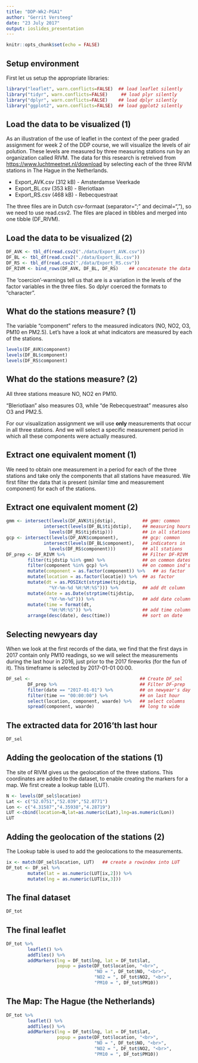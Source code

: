```yaml
---
title: "DDP-Wk2-PGA1"
author: "Gerrit Versteeg"
date: "23 July 2017"
output: ioslides_presentation
---
```


```r
knitr::opts_chunk$set(echo = FALSE)
```

## Setup environment

First let us setup the appropriate libraries:

```r
library("leaflet", warn.conflicts=FALSE)  ## load leaflet silently
library("tidyr", warn.conflicts=FALSE)     ## load plyr silently
library("dplyr", warn.conflicts=FALSE)    ## load dplyr silently
library("ggplot2", warn.conflicts=FALSE)  ## load ggplot2 silently
```

## Load the data to be visualized (1)
As an illustration of the use of leaflet in the context of the peer graded assignment for week 2 of the DDP course, we will visualize the levels of air polution. These levels are measured by three measuring stations run by an organization called RIVM. The data for this research is retreived from <https://www.luchtmeetnet.nl/download> by selecting each of the three RIVM stations in The Hague in the Netherlands.

 - Export_AVK.csv (312 kB) - Amsterdamse Veerkade
 - Export_BL.csv  (353 kB) - Bleriotlaan
 - Export_RS.csv  (468 kB) - Rebecquestraat

The three files are in Dutch csv-formaat (separator=";" and decimal=","), so we need to use read.csv2. The files are placed in tibbles and merged into one tibble (DF_RIVM). 

## Load the data to be visualized (2)
```r
DF_AVK <- tbl_df(read.csv2("./data/Export_AVK.csv"))
DF_BL <- tbl_df(read.csv2("./data/Export_BL.csv"))
DF_RS <- tbl_df(read.csv2("./data/Export_RS.csv"))
DF_RIVM <- bind_rows(DF_AVK, DF_BL, DF_RS)    ## concatenate the data
```

The 'coercion'-warnings tell us that are is a variation in the levels of the factor variables in the three files. So dplyr coerced the formats to "character".

## What do the stations measure? (1)
The variable "component" refers to the measured indicators (NO, NO2, O3, PM10 en PM2.5). Let's have a look at what indicators are measured by each of the stations.

```r
levels(DF_AVK$component)
levels(DF_BL$component)
levels(DF_RS$component)
```

## What do the stations measure? (2)
All three stations measure NO, NO2 en PM10. 

"Bleriotlaan" also measures O3, while "de Rebecquestraat" measures also O3 and PM2.5. 

For our visualization assignment we will use **only** measurements that occur in all three stations. And we will select a specific measurement period in which all these components were actually measured.

## Extract one equivalent moment (1)
We need to obtain one measurement in a period for each of the three stations and take only the components that all stations have measured. We first filter the data that is present (similar time and measurement component) for each of the stations.

## Extract one equivalent moment (2)
```r
gmm <- intersect(levels(DF_AVK$tijdstip),          ## gmm: common
              intersect(levels(DF_BL$tijdstip),    ## measuring hours
                levels(DF_RS$tijdstip)))           ## in all stations
gcp <- intersect(levels(DF_AVK$component),         ## gcp: common
              intersect(levels(DF_BL$component),   ## indicators in
                levels(DF_RS$component)))          ## all stations
DF_prep <- DF_RIVM %>%                             ## Filter DF-RIVM
        filter(tijdstip %in% gmm) %>%              ## on common dates
        filter(component %in% gcp) %>%             ## on common ind's
        mutate(component = as.factor(component)) %>%   ## as factor
        mutate(location = as.factor(locatie)) %>%  ## as factor
        mutate(dt = as.POSIXct(strptime(tijdstip,
                "%Y-%m-%d %H:%M:%S"))) %>%         ## add dt column
        mutate(date = as.Date(strptime(tijdstip, 
                "%Y-%m-%d"))) %>%                  ## add date column
        mutate(time = format(dt, 
                "%H:%M:%S")) %>%                   ## add time column
        arrange(desc(date), desc(time))            ## sort on date
```

## Selecting newyears day
When we look at the first records of the data, we find that the first days in 2017 contain only PM10 readings, so we will select the measurements during the last hour in 2016, just prior to the 2017 fireworks (for the fun of it). This timeframe is selected by 2017-01-01 00:00. 

```r
DF_sel <-                                         ## Create DF_sel
        DF_prep %>%                               ## Filter DF-prep
        filter(date == "2017-01-01") %>%          ## on newyear's day
        filter(time == "00:00:00") %>%            ## on last hour
        select(location, component, waarde) %>%   ## select columns
        spread(component, waarde)                 ## long to wide
```

## The extracted data for 2016'th last hour

```r
DF_sel
```

## Adding the geolocation of the stations (1)
The site of RIVM gives us the geolocation of the three stations. This coordinates are added to the dataset, to enable creating the markers for a map. We first create a lookup table (LUT).

```r
N <- levels(DF_sel$location)
Lat <- c("52.0751","52.039","52.0771")
Lon <- c("4.31587","4.35938","4.28719")
LUT <-cbind(location=N,lat=as.numeric(Lat),lng=as.numeric(Lon))
LUT
```

## Adding the geolocation of the stations (2)
The Lookup table is used to add the geolocations to the measurements.
```r
ix <- match(DF_sel$location, LUT)   ## create a rowindex into LUT
DF_tot <- DF_sel %>%
        mutate(lat = as.numeric(LUT[ix,2])) %>%
        mutate(lng = as.numeric(LUT[ix,3]))
```

## The final dataset
```r
DF_tot
```

## The final leaflet
```r
DF_tot %>%
        leaflet() %>%
        addTiles() %>%
        addMarkers(lng = DF_tot$lng, lat = DF_tot$lat,
                   popup = paste(DF_tot$location, "<br>",
                                 "NO = ", DF_tot$NO, "<br>",
                                 "NO2 = ", DF_tot$NO2, "<br>",
                                 "PM10 = ", DF_tot$PM10))
```

## The Map: The Hague (the Netherlands)
```r
DF_tot %>%
        leaflet() %>%
        addTiles() %>%
        addMarkers(lng = DF_tot$lng, lat = DF_tot$lat,
                   popup = paste(DF_tot$location, "<br>",
                                 "NO = ", DF_tot$NO, "<br>",
                                 "NO2 = ", DF_tot$NO2, "<br>",
                                 "PM10 = ", DF_tot$PM10))
```
